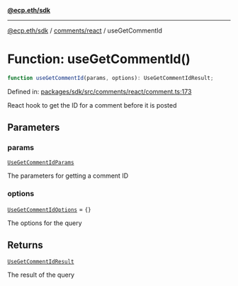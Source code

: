 [**@ecp.eth/sdk**](../../../index.mdx)

***

[@ecp.eth/sdk](/sdk-reference/index.mdx) / [comments/react](/sdk-reference/comments/react/index.mdx) / useGetCommentId

# Function: useGetCommentId()

```ts
function useGetCommentId(params, options): UseGetCommentIdResult;
```

Defined in: [packages/sdk/src/comments/react/comment.ts:173](https://github.com/ecp-eth/comments-monorepo/blob/main/packages/sdk/src/comments/react/comment.ts#L173)

React hook to get the ID for a comment before it is posted

## Parameters

### params

[`UseGetCommentIdParams`](/sdk-reference/comments/react/type-aliases/UseGetCommentIdParams.mdx)

The parameters for getting a comment ID

### options

[`UseGetCommentIdOptions`](/sdk-reference/comments/react/type-aliases/UseGetCommentIdOptions.mdx) = `{}`

The options for the query

## Returns

[`UseGetCommentIdResult`](/sdk-reference/comments/react/type-aliases/UseGetCommentIdResult.mdx)

The result of the query
